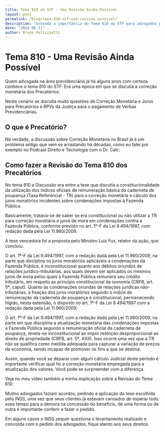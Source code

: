 ```yaml
---
title: Tema 810 do STF - Uma Revisão Ainda Possível
layout: post
permalink: /blog/tema-810-stf-uma-revisao-possivel/
description: "Entenda a importância do Tema 810 do STF para advogados previdenciários e a correção monetária de precatórios. Entenda a decisão sobre a Taxa Referencial (TR) e como revisar cálculos judiciais para garantir o pagamento correto de verbas previdenciárias"
date: "2024-06-11"
author: Bruno Pellizzetti
---
```


# Tema 810 - Uma Revisão Ainda Possível

Quem advogada na área previdenciária já há alguns anos com certeza conhece o tema 810 do STF. Era uma época em que se discutia a correção monetária dos Precatórios:

Neste cenário se discutia muito questões de Correção Monetária e Juros para Precatórios e RPVs da Justiça para o pagamento de Verbas Previdenciárias.

## O que é Precatório?

<div className="moldura">
  <div className="video">
    <LiteYouTubeEmbed webp id="780HxALWL4o" adNetwork playlist={false} title="Conceitos do INSS RPV (Requisição de Pequeno Valor) e Precatório" noCookie />
  </div>
</div>

Na verdade, a discussão sobre Correção Monetária no Brasil já é um problema antigo que vem se arrastando há décadas, como eu falei por exemplo no Podcast Direito e Tecnologia com o Dr. Calc:

<div className="moldura">
  <div className="video">
    <LiteYouTubeEmbed webp id="QwlJGYt5Ewg" adNetwork playlist={false} title="Dr. Calc - Fala sobre evolução dos índices monetários na prática jurídica" noCookie />
  </div>
</div>

## Como fazer a Revisão do Tema 810 dos Precatórios

No tema 810 a Discussão era entre a tese que discutia a constitucionalidade da utilização dos índices oficiais de remuneração básica da caderneta de poupança (Taxa Referencial - TR) para a correção monetária e cálculo dos juros moratórios incidentes sobre condenações impostas à Fazenda Pública.

Basicamente, tratava-se de saber se era constitucional ou não utilizar a TR para correção monetária e juros de mora em condenações contra a Fazenda Pública, conforme previsto no art. 1º-F da Lei 9.494/1997, com redação dada pela Lei 11.960/2009.

A tese vencedora foi a proposta pelo Ministro Luiz Fux, relator da ação, que concluiu:

O art. 1º-F da Lei 9.494/1997, com a redação dada pela Lei 11.960/2009, na parte que disciplina os juros moratórios aplicáveis a condenações da Fazenda Pública, é inconstitucional quanto aos débitos oriundos de relações jurídico-tributárias, aos quais devem ser aplicados os mesmos juros de mora pelos quais a Fazenda Pública remunera seu crédito tributário, em respeito ao princípio constitucional da isonomia (CRFB, art. 5º, caput). Quanto às condenações oriundas de relações jurídicas não-tributárias, a fixação dos juros moratórios segundo o índice de remuneração da caderneta de poupança é constitucional, permanecendo hígido, nesta extensão, o disposto no art. 1º-F da Lei 9.494/1997 com a redação dada pela Lei 11.960/2009;


O art. 1º-F da Lei 9.494/1997, com a redação dada pela Lei 11.960/2009, na parte em que disciplina a atualização monetária das condenações impostas à Fazenda Pública segundo a remuneração oficial da caderneta de poupança, revela-se inconstitucional ao impor restrição desproporcional ao direito de propriedade (CRFB, art. 5º, XXII). Isso ocorre uma vez que a TR não se qualifica como medida adequada para capturar a variação de preços da economia, sendo incapaz de promover os fins a que se destina.

Assim, quando você se deparar com algum cálculo Judicial deste período é importante verificar qual foi a correção monetária empregada para a atualização dos valores. Você pode se surpreender com a diferença.

Veja no meu vídeo também a minha explicação sobre a Revisão do Tema 810:

<div className="moldura">
  <div className="video">
    <LiteYouTubeEmbed webp id="kdBaazBkrAY" adNetwork playlist={false} title="Tema 810 STF Correção monetária" noCookie />
  </div>
</div>

Muitos advogados faziam acordos, pedindo a aplicação da tese escolhida pelo INSS, uma vez que seus clientes já estavam cansados de esperar todo esse tempo para a demora na concessão do benefício, de uma forma ou de outra é importante conferir e fazer o pedido.

Em alguns casos o INSS sequer questiona o levantamento realizado e concorda com o pedido dos advogados, fique atento aos seus direitos.
